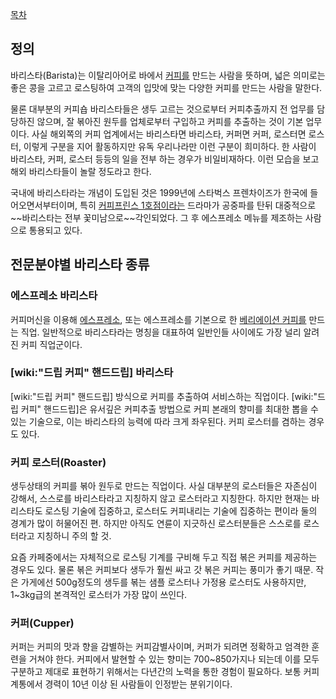[[목차]]
== 정의 ==
바리스타(Barista)는 이탈리아어로 바에서 [[커피]]를 만드는 사람을 뜻하며, 넓은 의미로는 좋은 콩을 고르고 로스팅하여 고객의 입맛에 맞는 다양한 커피를 만드는 사람을 말한다.

물론 대부분의 커피숍 바리스타들은 생두 고르는 것으로부터 커피추출까지 전 업무를 담당하진 않으며, 잘 볶아진 원두를 업체로부터 구입하고 커피를 추출하는 것이 기본 업무이다. 사실 해외쪽의 커피 업계에서는 바리스타면 바리스타, 커퍼면 커퍼, 로스터면 로스터, 이렇게 구분을 지어 활동하지만 유독 우리나라만 이런 구분이 희미하다. 한 사람이 바리스타, 커퍼, 로스터 등등의 일을 전부 하는 경우가 비일비재하다. 이런 모습을 보고 해외 바리스타들이 놀랄 정도라고 한다.

국내에 바리스타라는 개념이 도입된 것은 1999년에 스타벅스 프렌차이즈가 한국에 들어오면서부터이며, 특히 [[커피프린스 1호점]]이라는 드라마가 공중파를 탄뒤 대중적으로 ~~바리스타는 전부 꽃미남으로~~각인되었다. 그 후 에스프레소 메뉴를 제조하는 사람으로 통용되고 있다. 


== 전문분야별 바리스타 종류 == 
=== 에스프레소 바리스타 === 
커피머신을 이용해 [[에스프레소]], 또는 에스프레소를 기본으로 한 [[베리에이션 커피]]를 만드는 직업. 일반적으로 바리스타라는 명칭을 대표하여 일반인들 사이에도 가장 널리 알려진 커피 직업군이다.

=== [wiki:"드립 커피" 핸드드립] 바리스타 === 
[wiki:"드립 커피" 핸드드립] 방식으로 커피를 추출하여 서비스하는 직업이다. [wiki:"드립 커피" 핸드드립]은 유서깊은 커피추출 방법으로 커피 본래의 향미를 최대한 뽑을 수 있는 기술으로, 이는 바리스타의 능력에 따라 크게 좌우된다. 커피 로스터를 겸하는 경우도 있다.

=== 커피 로스터(Roaster) === 
생두상태의 커피를 볶아 원두로 만드는 직업이다. 사실 대부분의 로스터들은 자존심이 강해서, 스스로를 바리스타라고 지칭하지 않고 로스터라고 지칭한다. 하지만 현재는 바리스타도 로스팅 기술에 집중하고, 로스터도 커피내리는 기술에 집중하는 편이라 둘의 경계가 많이 허물어진 편. 하지만 아직도 연륜이 지긋하신 로스터분들은 스스로를 로스터라고 지칭하니 주의 할 것. 

요즘 카페중에서는 자체적으로 로스팅 기계를 구비해 두고 직접 볶은 커피를 제공하는 경우도 있다. 물론 볶은 커피보다 생두가 훨씬 싸고 갓 볶은 커피는 풍미가 좋기 때문. 작은 가게에선 500g정도의 생두를 볶는 샘플 로스터나 가정용 로스터도 사용하지만, 1~3kg급의 본격적인 로스터가 가장 많이 쓰인다.

=== 커퍼(Cupper) === 
커퍼는 커피의 맛과 향을 감별하는 커피감별사이며, 커퍼가 되려면 정확하고 엄격한 훈련을 거쳐야 한다. 커피에서 발현할 수 있는 향미는 700~850가지나 되는데 이를 모두 구분하고 제대로 표현하기 위해서는 다년간의 노력을 통한 경험이 필요하다. 보통 커피 계통에서 경력이 10년 이상 된 사람들이 인정받는 분위기이다.
